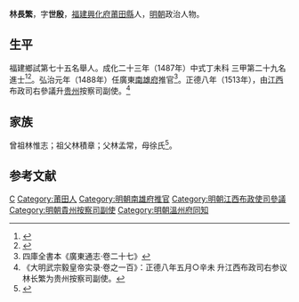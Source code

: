 {{明清人物信息框
| 姓名 = 林長繁
| 原名 =
| 圖片名稱= 
| 圖片大小 =
| 圖片說明 = 
| 最高職務 = 貴州按察司副使
| 國家 = 大明 
| 爵位 =
| 籍貫 = [[福建|福建]][[興化府|興化府]][[莆田縣|莆田縣]]
| 族裔 = 
| 字號 = 字世殷
| 諡號 =
| 出生日期 = 九月二十九日
| 出生地點 =
| 逝世日期 = 卒年不詳 
| 逝世地點 =
| 墓葬 =
| 配偶 = 吳氏
| 親屬 = 
| 出身 =
* 成化二十三年丁未科同進士出身
| 經歷 =
| 著作 =  
}}
'''林長繁'''{{BD|1455年||？年||Lin}}，字'''世殷'''，[[福建|福建]][[興化府|興化府]][[莆田縣|莆田縣]]人，[[明朝|明朝]]政治人物。

== 生平 ==
福建鄉試第七十五名舉人。成化二十三年（1487年）中式丁未科<!---會試第六十五名--->三甲第二十九名進士<ref>{{Cite book|title=《[[皇明贡举考|皇明贡举考]]》卷五|last=（明）[[张朝瑞|张朝瑞]]|first=|publisher=《续修四库全书》史部第828册|year=|isbn=|location=|pages=}}</ref><ref>{{Cite book|title=贡举志五种 上|last=鲁小俊，江俊伟著|first=|publisher=武汉：武汉大学出版社|year=2009|isbn=978-7-307-07043-1|location=|pages=256-258}}</ref>。弘治元年（1488年）任廣東[[南雄府|南雄府]]推官<ref>四庫全書本《廣東通志·卷二十七》</ref>。正德八年（1513年），由[[江西|江西]]布政司右參議升[[贵州|贵州]]按察司副使。<ref>《大明武宗毅皇帝实录·卷之一百》：正德八年五月○辛未 升江西布政司右参议林长繁为贵州按察司副使。</ref>

== 家族 ==
曾祖林惟志；祖父林積章；父林孟常，母徐氏<ref>{{Cite book|title=天一阁藏明代科举录选刊 登科录 点校本|last=龚延明主编|first=|publisher=宁波出版社|year=2016|isbn=978-7-5526-2320-8|location=宁波|pages=|quote=《天一閣藏明代科舉錄選刊.登科錄》之《成化二十三年進士登科錄》}}</ref>。

==参考文献==
{{reflist}}

{{成化二十三年丁未科殿試金榜}}

{{Authority control}}

{{DEFAULTSORT:Lin林}}
[[Category:林姓|C]]
[[Category:莆田人|Category:莆田人]]
[[Category:明朝南雄府推官|Category:明朝南雄府推官]]
[[Category:明朝江西布政使司參議|Category:明朝江西布政使司參議]]
[[Category:明朝貴州按察司副使|Category:明朝貴州按察司副使]]
[[Category:明朝溫州府同知|Category:明朝溫州府同知]]